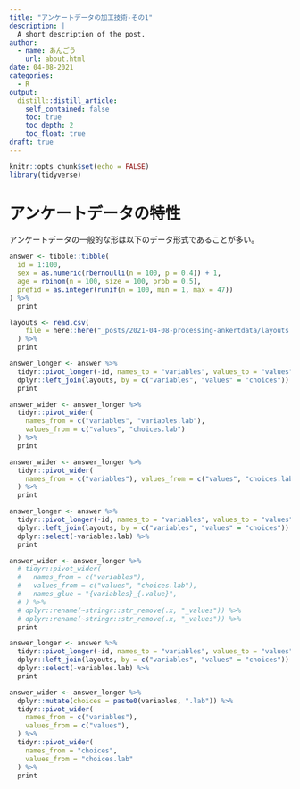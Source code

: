 ```yaml
---
title: "アンケートデータの加工技術-その1"
description: |
  A short description of the post.
author:
  - name: あんごう
    url: about.html
date: 04-08-2021
categories:
  - R
output:
  distill::distill_article:
    self_contained: false
    toc: true
    toc_depth: 2
    toc_float: true
draft: true
---
```


```r
knitr::opts_chunk$set(echo = FALSE)
library(tidyverse)
```

# アンケートデータの特性

アンケートデータの一般的な形は以下のデータ形式であることが多い。

```r
answer <- tibble::tibble(
  id = 1:100,
  sex = as.numeric(rbernoulli(n = 100, p = 0.4)) + 1,
  age = rbinom(n = 100, size = 100, prob = 0.5),
  prefid = as.integer(runif(n = 100, min = 1, max = 47))
) %>% 
  print
```

```r
layouts <- read.csv(
    file = here::here("_posts/2021-04-08-processing-ankertdata/layouts.csv")
  ) %>% 
  print
```

```r
answer_longer <- answer %>% 
  tidyr::pivot_longer(-id, names_to = "variables", values_to = "values") %>% 
  dplyr::left_join(layouts, by = c("variables", "values" = "choices")) %>% 
  print
```

```r
answer_wider <- answer_longer %>% 
  tidyr::pivot_wider(
    names_from = c("variables", "variables.lab"),
    values_from = c("values", "choices.lab")
  ) %>% 
  print
```

```r
answer_wider <- answer_longer %>% 
  tidyr::pivot_wider(
    names_from = c("variables"), values_from = c("values", "choices.lab")
  ) %>% 
  print
```

```r
answer_longer <- answer %>% 
  tidyr::pivot_longer(-id, names_to = "variables", values_to = "values") %>% 
  dplyr::left_join(layouts, by = c("variables", "values" = "choices")) %>% 
  dplyr::select(-variables.lab) %>% 
  print

answer_wider <- answer_longer %>% 
  # tidyr::pivot_wider(
  #   names_from = c("variables"),
  #   values_from = c("values", "choices.lab"),
  #   names_glue = "{variables}_{.value}",
  # ) %>% 
  # dplyr::rename(~stringr::str_remove(.x, "_values")) %>% 
  # dplyr::rename(~stringr::str_remove(.x, "_values")) %>% 
  print
```

```r
answer_longer <- answer %>% 
  tidyr::pivot_longer(-id, names_to = "variables", values_to = "values") %>% 
  dplyr::left_join(layouts, by = c("variables", "values" = "choices")) %>% 
  dplyr::select(-variables.lab) %>% 
  print

answer_wider <- answer_longer %>% 
  dplyr::mutate(choices = paste0(variables, ".lab")) %>%
  tidyr::pivot_wider(
    names_from = c("variables"),
    values_from = c("values"),
  ) %>% 
  tidyr::pivot_wider(
    names_from = "choices",
    values_from = "choices.lab"
  ) %>% 
  print
```

